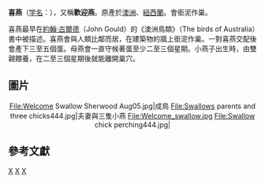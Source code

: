 {{Speciesbox 
| taxon = Hirundo neoxena
| status = LC
| status_system = iucn3.1
| status_ref = <ref>{{IUCN2006|assessors=BirdLife International|year=2004|id=52170|title=Hirundo neoxena|downloaded=12 May 2006}}</ref>
| image = Swallow chicks444.jpg
| authority = ([[John_Gould|Gould]], 1842)
}}
'''喜燕'''（[[学名|学名]]：''{{lang|la|Hirundo neoxen}}''），又稱'''歡迎燕'''。原產於[[澳洲|澳洲]]、[[紐西蘭|紐西蘭]]。會銜泥作巢。

喜燕最早在[[約翰·古爾德|約翰·古爾德]]（John Gould）的《澳洲鳥類》（The birds of Australia）書中被描述。喜燕會與人類比鄰而居，在建築物的牆上銜泥作巢。一對喜燕交配後會產下三至五個蛋。母燕會一直守候著蛋至少二至三個星期。小燕子出生時，由雙親餵養，在二至三個星期後就能離開巢穴。

==圖片==
<center>
<gallery>
File:Welcome Swallow Sherwood Aug05.jpg|成鳥
File:Swallows parents and three chicks444.jpg|夫妻與三隻小燕
File:Welcome_swallow.jpg
File:Swallow chick perching444.jpg|
</gallery>
</center>

== 參考文獻 ==

{{reflist}}
{{Taxonbar|from=Q938692}}

[[Category:燕屬|X]]
[[Category:澳大利亞鳥類|X]]
[[Category:紐西蘭鳥類|X]]